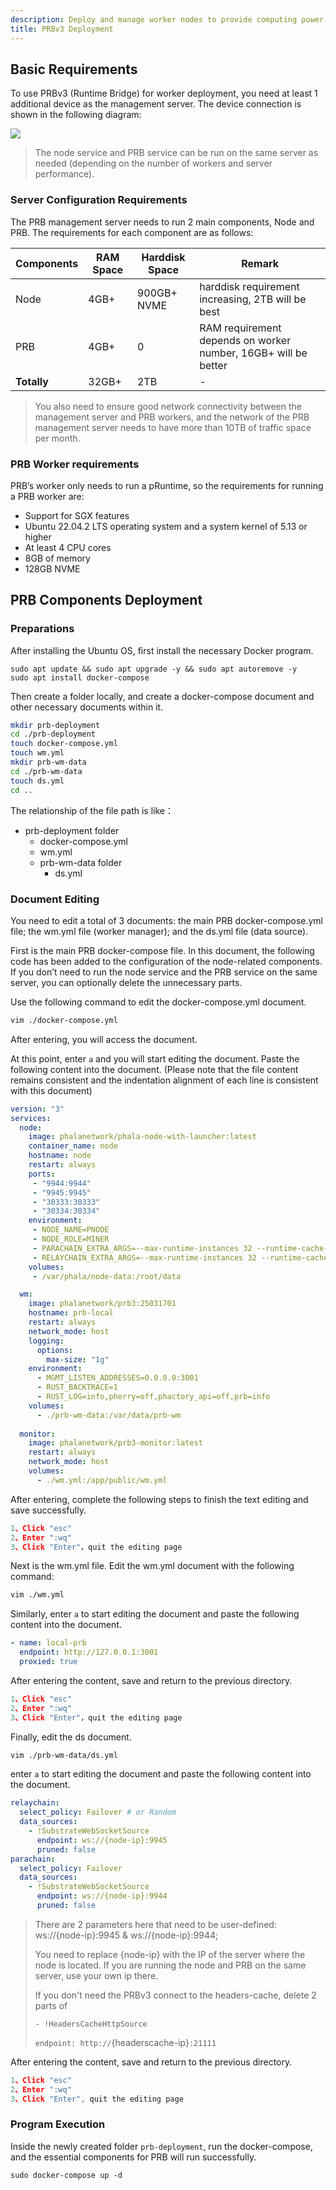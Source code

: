 ```yaml
---
description: Deploy and manage worker nodes to provide computing power on Phala Network.
title: PRBv3 Deployment
---
```



## Basic Requirements

To use PRBv3 (Runtime Bridge) for worker deployment, you need at least 1 additional device as the management server. The device connection is shown in the following diagram:

<Frame>
    <img src="https://github.com/doyleguo/phala-wiki-next/assets/110812052/5ccdd9d5-a4da-434b-b231-fd8e64800873" />
</Frame>

> The node service and PRB service can be run on the same server as needed (depending on the number of workers and server performance).

### Server Configuration Requirements

The PRB management server needs to run 2 main components, Node and PRB. The requirements for each component are as follows:

| Components  | RAM Space | Harddisk Space | Remark                                                         |
| ----------- | --------- | -------------- | -------------------------------------------------------------- |
| Node        | 4GB+      | 900GB+ NVME    | harddisk requirement increasing, 2TB will be best              |
| PRB         | 4GB+      | 0              | RAM requirement depends on worker number, 16GB+ will be better |
| **Totally** | 32GB+     | 2TB            | -                                                              |

> You also need to ensure good network connectivity between the management server and PRB workers, and the network of the PRB management server needs to have more than 10TB of traffic space per month.

### PRB Worker requirements

PRB’s worker only needs to run a pRuntime, so the requirements for running a PRB worker are:

* Support for SGX features
* Ubuntu 22.04.2 LTS operating system and a system kernel of 5.13 or higher
* At least 4 CPU cores
* 8GB of memory
* 128GB NVME

## PRB Components Deployment

### Preparations

After installing the Ubuntu OS, first install the necessary Docker program.

```undefined
sudo apt update && sudo apt upgrade -y && sudo apt autoremove -y
sudo apt install docker-compose
```

Then create a folder locally, and create a docker-compose document and other necessary documents within it.

```bash
mkdir prb-deployment
cd ./prb-deployment
touch docker-compose.yml
touch wm.yml
mkdir prb-wm-data
cd ./prb-wm-data
touch ds.yml
cd ..
```

The relationship of the file path is like：

* prb-deployment folder
  * docker-compose.yml
  * wm.yml
  * prb-wm-data folder
    * ds.yml

### Document Editing

You need to edit a total of 3 documents: the main PRB docker-compose.yml file; the wm.yml file (worker manager); and the ds.yml file (data source).

First is the main PRB docker-compose file. In this document, the following code has been added to the configuration of the node-related components. If you don’t need to run the node service and the PRB service on the same server, you can optionally delete the unnecessary parts.

Use the following command to edit the docker-compose.yml document.

```bash
vim ./docker-compose.yml 
```

After entering, you will access the document.

At this point, enter `a` and you will start editing the document. Paste the following content into the document. (Please note that the file content remains consistent and the indentation alignment of each line is consistent with this document)

```yaml
version: "3"
services:
  node:
    image: phalanetwork/phala-node-with-launcher:latest
    container_name: node
    hostname: node
    restart: always
    ports:
     - "9944:9944"
     - "9945:9945"
     - "30333:30333"
     - "30334:30334"
    environment:
     - NODE_NAME=PNODE
     - NODE_ROLE=MINER
     - PARACHAIN_EXTRA_ARGS=--max-runtime-instances 32 --runtime-cache-size 8 --rpc-max-response-size 256
     - RELAYCHAIN_EXTRA_ARGS=--max-runtime-instances 32 --runtime-cache-size 8 --rpc-max-response-size 256
    volumes:
     - /var/phala/node-data:/root/data

  wm:
    image: phalanetwork/prb3:25031701
    hostname: prb-local
    restart: always
    network_mode: host
    logging:
      options:
        max-size: "1g"
    environment:
      - MGMT_LISTEN_ADDRESSES=0.0.0.0:3001
      - RUST_BACKTRACE=1
      - RUST_LOG=info,pherry=off,phactory_api=off,prb=info
    volumes:
      - ./prb-wm-data:/var/data/prb-wm
  
  monitor:
    image: phalanetwork/prb3-monitor:latest
    restart: always
    network_mode: host
    volumes:
      - ./wm.yml:/app/public/wm.yml
```

After entering, complete the following steps to finish the text editing and save successfully.

```javascript
1、Click "esc"
2、Enter ":wq"
3、Click "Enter"，quit the editing page
```

Next is the wm.yml file. Edit the wm.yml document with the following command:

```bash
vim ./wm.yml 
```

Similarly, enter `a` to start editing the document and paste the following content into the document.

```yaml
- name: local-prb
  endpoint: http://127.0.0.1:3001
  proxied: true
```

After entering the content, save and return to the previous directory.

```javascript
1、Click "esc"
2、Enter ":wq"
3、Click "Enter"，quit the editing page
```

Finally, edit the ds document.

```bash
vim ./prb-wm-data/ds.yml 
```

enter `a` to start editing the document and paste the following content into the document.

```yaml
relaychain:
  select_policy: Failover # or Random
  data_sources:
    - !SubstrateWebSocketSource
      endpoint: ws://{node-ip}:9945
      pruned: false
parachain:
  select_policy: Failover
  data_sources:
    - !SubstrateWebSocketSource
      endpoint: ws://{node-ip}:9944
      pruned: false
```

> There are 2 parameters here that need to be user-defined: ws://{node-ip}:9945 & ws://{node-ip}:9944;
>
> You need to replace {node-ip} with the IP of the server where the node is located. If you are running the node and PRB on the same server, use your own ip there.
>
> If you don't need the PRBv3 connect to the headers-cache, delete 2 parts of&#x20;
>
> `- !HeadersCacheHttpSource`&#x20;
>
> `endpoint: http://`{headerscache-ip}`:21111`

After entering the content, save and return to the previous directory.

```javascript
1、Click "esc"
2、Enter ":wq"
3、Click "Enter", quit the editing page
```

### Program Execution

Inside the newly created folder `prb-deployment`, run the docker-compose, and the essential components for PRB will run successfully.

```undefined
sudo docker-compose up -d
```
